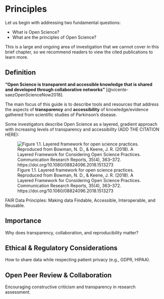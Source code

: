 # Principles

Let us begin with addressing two fundamental questions:

* What is Open Science?
* What are the principles of Open Science?

This is a large and ongoing area of investigation that we cannot cover in this brief chapter, so we recommend readers to view the cited publications to learn more.

## Definition

**“Open Science is transparent and accessible knowledge that is shared and developed through collaborative networks”** [@vicente-saezOpenScienceNow2018].

The main focus of this guide is to describe tools and resources that address the aspects of **transparency** and **accessibility** of knowledge/evidence gathered from scientific studies of Parkinson's disease.

Some investigators describe Open Science as a layered, gradient approach with increasing levels of transparency and accessibility (ADD THE CITATION HERE):

![Figure 1.1. Layered framework for open science practices. Reproduced from Bowman, N. D., & Keene, J. R. (2018). A Layered Framework for Considering Open Science Practices. Communication Research Reports, 35(4), 363–372. https://doi.org/10.1080/08824096.2018.1513273 ](images/bowman-keene-2018.png)

FAIR Data Principles: Making data Findable, Accessible, Interoperable, and Reusable.

## Importance

Why does transparency, collaboration, and reproducibility matter?

## Ethical & Regulatory Considerations

How to share data while respecting patient privacy (e.g., GDPR, HIPAA).

## Open Peer Review & Collaboration

Encouraging constructive criticism and transparency in research assessment.


